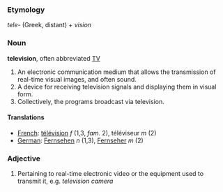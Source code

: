 ===Etymology===
''tele-'' (Greek, distant) + ''vision''

===Noun===
'''television''', often abbreviated [[TV]]

# An electronic communication medium that allows the transmission of real-time visual images, and often sound.
# A device for receiving television signals and displaying them in visual form.
# Collectively, the programs broadcast via television.
====Translations====
*[[French]]: [[télévision]] ''f'' (1,3, ''fam.'' 2), téléviseur ''m'' (2)
*[[German]]: [[Fernsehen]] ''n'' (1,3), [[Fernseher]] ''m'' (2)
===Adjective===

# Pertaining to real-time electronic video or the equipment used to transmit it, e.g. ''television camera''